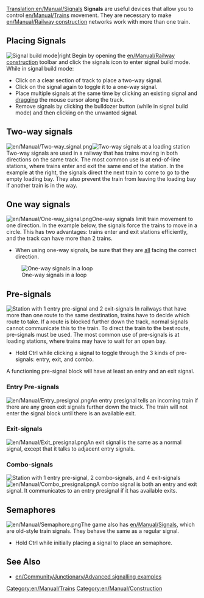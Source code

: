 [[Translation:en/Manual/Signals]]
'''Signals''' are useful devices that allow you to control [[en/Manual/Trains]] movement.  They are necessary to make [[en/Manual/Railway construction]] networks work with more than one train.

[[Category:en/Manual/Trains]]
[[Category:en/Manual/Construction]]

==Placing Signals==
[[File:en/Manual/Signals-icon2.png|none|frame|Signal build mode|right]]
Begin by opening the [[en/Manual/Railway construction]] toolbar and click the signals icon to enter signal build mode.  While in signal build mode:

*Click on a clear section of track to place a two-way signal.
*Click on the signal again to toggle it to a one-way signal. 
*Place multiple signals at the same time by clicking an existing signal and [https://www.wikipedia.org/wiki/Drag-and-drop dragging] the mouse cursor along the track.
*Remove signals by clicking the bulldozer button (while in signal build mode) and then clicking on the unwanted signal.

==Two-way signals==
[[File:en/Manual/Two-way signal.png|frame|left]][[File:en/Manual/2-way signals.png|frame|right|Two-way signals at a loading station]]
Two-way signals are used in a railway that has trains moving in both directions on the same track.  The most common use is at end-of-line stations, where trains enter and exit the same end of the station.  In the example at the right, the signals direct the next train to come to go to the empty loading bay.  They also prevent the train from leaving the loading bay if another train is in the way.<br clear="all" />

==One way signals==
[[File:en/Manual/One-way signal.png|frame|left]]One-way signals limit train movement to one direction.  In the example below, the signals force the trains to move in a circle. This has two advantages: trains enter and exit stations efficiently, and the track can have more than 2 trains.  
*When using one-way signals, be sure that they are <u>all</u> facing the correct direction.
<div >[[File:en/Manual/1-way signal loop.png|frame|none|One-way signals in a loop]]</div>

==Pre-signals==
[[File:en/Manual/Station with pre-signals.png|frame|right|Station with 1 entry pre-signal and 2 exit-signals]]
In railways that have more than one route to the same destination, trains have to decide which route to take. If a route is blocked further down the track, normal signals cannot communicate this to the train. To direct the train to the best route, pre-signals must be used.  The most common use of pre-signals is at loading stations, where trains may have to wait for an open bay.

*Hold Ctrl while clicking a signal to toggle through the 3 kinds of pre-signals: entry, exit, and combo.  

A functioning pre-signal block will have at least an entry and an exit signal.

===Entry Pre-signals===
[[File:en/Manual/Entry presignal.png|frame|left]]An entry presignal tells an incoming train if there are any green exit signals further down the track.  The train will not enter the signal block until there is an available exit.<br clear="all" />

===Exit-signals===
[[File:en/Manual/Exit presignal.png|frame|left]]An exit signal is the same as a normal signal, except that it talks to adjacent entry signals.<br clear="all" />

===Combo-signals===
[[File:en/Manual/Station with pre-signals2.png|frame|right|Station with 1 entry pre-signal, 2 combo-signals, and 4 exit-signals]]
[[File:en/Manual/Combo presignal.png|frame|left]]A combo signal is both an entry and exit signal.  It communicates to an entry presignal if it has available exits.<br clear="all" />

==Semaphores==
[[File:en/Manual/Semaphore.png|frame|left]]The game also has [[en/Manual/Signals]], which are old-style train signals.  They behave the same as a regular signal.
*Hold Ctrl while initially placing a signal to place an semaphore.<br clear="all" />

==See Also==
* [[en/Community/Junctionary/Advanced signalling examples]]
